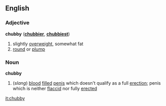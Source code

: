 ==English==
===Adjective===
'''chubby''' ('''[[chubbier]]''', '''[[chubbiest]]''')
#slightly [[overweight]], somewhat fat
#[[round]] or [[plump]]
===Noun===
'''chubby'''
#(''slang'') [[blood]] [[fill]]ed [[penis]] which doesn't qualify as a full [[erection]]; penis which is neither [[flaccid]] nor fully [[erect]]ed

[[it:chubby]]